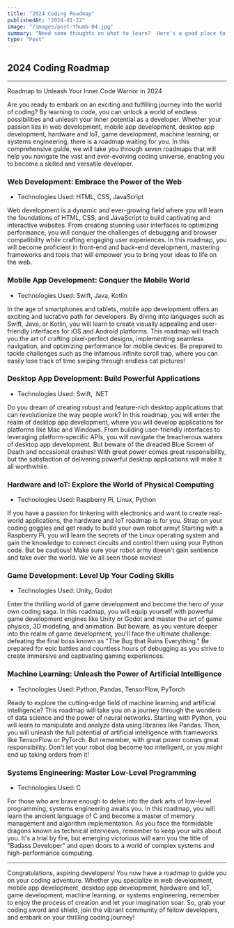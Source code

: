 ```yaml
---
title: "2024 Coding Roadmap"
publishedAt: "2024-01-22"
image: "/images/post-thumb-04.jpg"
summary: "Need some thoughts on what to learn?  Here's a good place to start for 2024."
type: "Post"
---
```


## 2024 Coding Roadmap

---

Roadmap to Unleash Your Inner Code Warrior in 2024

Are you ready to embark on an exciting and fulfilling journey into the world of coding? By learning to code, you can unlock a world of endless possibilities and unleash your inner potential as a developer. Whether your passion lies in web development, mobile app development, desktop app development, hardware and IoT, game development, machine learning, or systems engineering, there is a roadmap waiting for you. In this comprehensive guide, we will take you through seven roadmaps that will help you navigate the vast and ever-evolving coding universe, enabling you to become a skilled and versatile developer.

### Web Development: Embrace the Power of the Web

- Technologies Used: HTML, CSS, JavaScript

Web development is a dynamic and ever-growing field where you will learn the foundations of HTML, CSS, and JavaScript to build captivating and interactive websites. From creating stunning user interfaces to optimizing performance, you will conquer the challenges of debugging and browser compatibility while crafting engaging user experiences. In this roadmap, you will become proficient in front-end and back-end development, mastering frameworks and tools that will empower you to bring your ideas to life on the web.

### Mobile App Development: Conquer the Mobile World

- Technologies Used: Swift, Java, Kotlin

In the age of smartphones and tablets, mobile app development offers an exciting and lucrative path for developers. By diving into languages such as Swift, Java, or Kotlin, you will learn to create visually appealing and user-friendly interfaces for iOS and Android platforms. This roadmap will teach you the art of crafting pixel-perfect designs, implementing seamless navigation, and optimizing performance for mobile devices. Be prepared to tackle challenges such as the infamous infinite scroll trap, where you can easily lose track of time swiping through endless cat pictures!

### Desktop App Development: Build Powerful Applications

- Technologies Used: Swift, .NET

Do you dream of creating robust and feature-rich desktop applications that can revolutionize the way people work? In this roadmap, you will enter the realm of desktop app development, where you will develop applications for platforms like Mac and Windows. From building user-friendly interfaces to leveraging platform-specific APIs, you will navigate the treacherous waters of desktop app development. But beware of the dreaded Blue Screen of Death and occasional crashes! With great power comes great responsibility, but the satisfaction of delivering powerful desktop applications will make it all worthwhile.

### Hardware and IoT: Explore the World of Physical Computing

- Technologies Used: Raspberry Pi, Linux, Python

If you have a passion for tinkering with electronics and want to create real-world applications, the hardware and IoT roadmap is for you. Strap on your coding goggles and get ready to build your own robot army! Starting with a Raspberry Pi, you will learn the secrets of the Linux operating system and gain the knowledge to connect circuits and control them using your Python code. But be cautious! Make sure your robot army doesn't gain sentience and take over the world. We've all seen those movies!

### Game Development: Level Up Your Coding Skills

- Technologies Used: Unity, Godot

Enter the thrilling world of game development and become the hero of your own coding saga. In this roadmap, you will equip yourself with powerful game development engines like Unity or Godot and master the art of game physics, 3D modeling, and animation. But beware, as you venture deeper into the realm of game development, you'll face the ultimate challenge: defeating the final boss known as "The Bug that Ruins Everything." Be prepared for epic battles and countless hours of debugging as you strive to create immersive and captivating gaming experiences.

### Machine Learning: Unleash the Power of Artificial Intelligence

- Technologies Used: Python, Pandas, TensorFlow, PyTorch

Ready to explore the cutting-edge field of machine learning and artificial intelligence? This roadmap will take you on a journey through the wonders of data science and the power of neural networks. Starting with Python, you will learn to manipulate and analyze data using libraries like Pandas. Then, you will unleash the full potential of artificial intelligence with frameworks like TensorFlow or PyTorch. But remember, with great power comes great responsibility. Don't let your robot dog become too intelligent, or you might end up taking orders from it!

### Systems Engineering: Master Low-Level Programming

- Technologies Used: C

For those who are brave enough to delve into the dark arts of low-level programming, systems engineering awaits you. In this roadmap, you will learn the ancient language of C and become a master of memory management and algorithm implementation. As you face the formidable dragons known as technical interviews, remember to keep your wits about you. It's a trial by fire, but emerging victorious will earn you the title of "Badass Developer" and open doors to a world of complex systems and high-performance computing.

---

Congratulations, aspiring developers! You now have a roadmap to guide you on your coding adventure. Whether you specialize in web development, mobile app development, desktop app development, hardware and IoT, game development, machine learning, or systems engineering, remember to enjoy the process of creation and let your imagination soar. So, grab your coding sword and shield, join the vibrant community of fellow developers, and embark on your thrilling coding journey!
